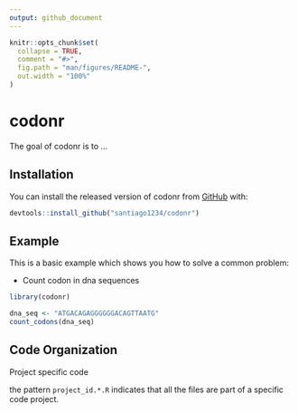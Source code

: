 ```yaml
---
output: github_document
---
```


<!-- README.md is generated from README.Rmd. Please edit that file -->

```r
knitr::opts_chunk$set(
  collapse = TRUE,
  comment = "#>",
  fig.path = "man/figures/README-",
  out.width = "100%"
)
```
# codonr

The goal of codonr is to ...

## Installation

You can install the released version of codonr from [GitHub](https://github.com/santiago1234/codonr) with:

``` r
devtools::install_github("santiago1234/codonr")
```

## Example

This is a basic example which shows you how to solve a common problem:

+ Count codon in dna sequences

```r
library(codonr)

dna_seq <- "ATGACAGAGGGGGGACAGTTAATG"
count_codons(dna_seq)
```

## Code Organization

Project specific code

the pattern `project_id.*.R` indicates that all the files are part of a
specific code project.
